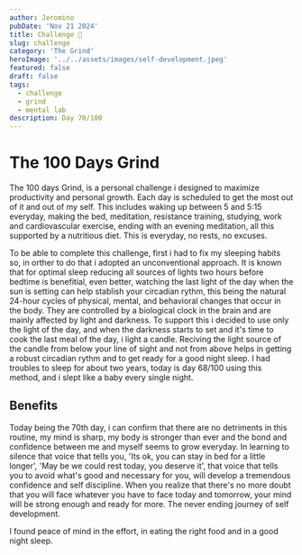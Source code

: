 ```yaml
---
author: Jeromino
pubDate: 'Nov 21 2024'
title: Challenge 📆
slug: challenge
category: 'The Grind'
heroImage: '../../assets/images/self-development.jpeg'
featured: false
draft: false
tags:
  - challenge
  - grind
  - mental lab
description: Day 70/100
---
```


# The 100 Days Grind

The 100 days Grind, is a personal challenge i designed to maximize productivity and personal growth. Each day is scheduled to get the most out of it and out of my self. This includes waking up between 5 and 5:15 everyday, making the bed, meditation, resistance training, studying, work and cardiovascular exercise, ending with an evening meditation, all this supported by a nutritious diet. This is everyday, no rests, no excuses.

To be able to complete this challenge, first i had to fix my sleeping habits so, in orther to do that i adopted an unconventional approach. It is known that for optimal sleep reducing all sources of lights two hours before bedtime is benefitial, even better, watching the last light of the day when the sun is setting can help stablish your circadian rythm, this being the natural 24-hour cycles of physical, mental, and behavioral changes that occur in the body. They are controlled by a biological clock in the brain and are mainly affected by light and darkness. To support this i decided to use only the light of the day, and when the darkness starts to set and it's time to cook the last meal of the day, i light a candle. Reciving the light source of the candle from below your line of sight and not from above helps in getting a robust circadian rythm and to get ready for a good night sleep. I had troubles to sleep for about two years, today is day 68/100 using this method, and i slept like a baby every single night.

## Benefits

Today being the 70th day, i can confirm that there are no detriments in this routine, my mind is sharp, my body is stronger than ever and the bond and confidence between me and myself seems to grow everyday. In learning to silence that voice that tells you, 'Its ok, you can stay in bed for a little longer', 'May be we could rest today, you deserve it', that voice that tells you to avoid what's good and necessary for you, will develop a tremendous confidence and self discipline. When you realize that there's no more doubt that you will face whatever you have to face today and tomorrow, your mind will be strong enough and ready for more. The never ending journey of self development.

I found peace of mind in the effort, in eating the right food and in a good night sleep.
